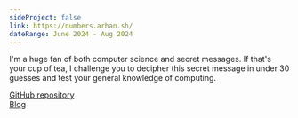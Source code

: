 ```yaml
---
sideProject: false
link: https://numbers.arhan.sh/
dateRange: June 2024 - Aug 2024
---
```


I'm a huge fan of both computer science and secret messages. If that's your cup of tea, I challenge you to decipher this secret message in under 30 guesses and test your general knowledge of computing.

[GitHub repository](https://github.com/ArhanChaudhary/iconic-computing-numbers) \
[Blog](/blog/how-many-iconic-computing-numbers-can-you-recognize/)
